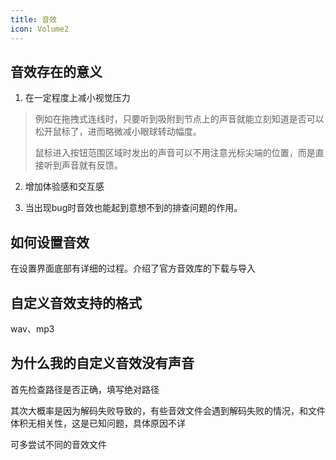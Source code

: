 ```yaml
---
title: 音效
icon: Volume2
---
```


## 音效存在的意义

1. 在一定程度上减小视觉压力

> 例如在拖拽式连线时，只要听到吸附到节点上的声音就能立刻知道是否可以松开鼠标了，进而略微减小眼球转动幅度。
>
> 鼠标进入按钮范围区域时发出的声音可以不用注意光标尖端的位置，而是直接听到声音就有反馈。

2. 增加体验感和交互感

3. 当出现bug时音效也能起到意想不到的排查问题的作用。

## 如何设置音效

在设置界面底部有详细的过程。介绍了官方音效库的下载与导入

## 自定义音效支持的格式

wav、mp3

## 为什么我的自定义音效没有声音

首先检查路径是否正确，填写绝对路径

其次大概率是因为解码失败导致的，有些音效文件会遇到解码失败的情况，和文件体积无相关性，这是已知问题，具体原因不详

可多尝试不同的音效文件
